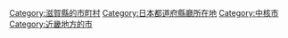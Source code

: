 {{DEFAULTSORT:Otsu-shi}}
[[Category:滋賀縣的市町村|Category:滋賀縣的市町村]]
[[Category:日本都道府縣廳所在地|Category:日本都道府縣廳所在地]]
[[Category:中核市|Category:中核市]]
[[Category:近畿地方的市|Category:近畿地方的市]]